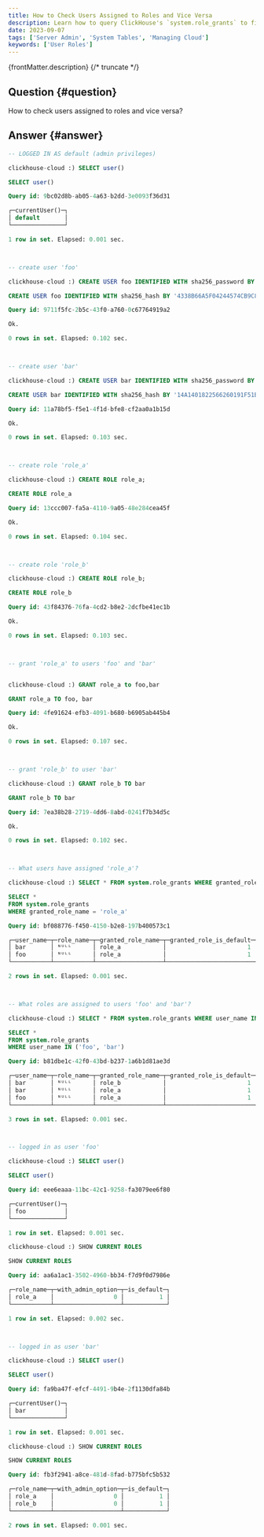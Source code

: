 ```yaml
---
title: How to Check Users Assigned to Roles and Vice Versa
description: Learn how to query ClickHouse's `system.role_grants` to find users assigned to roles and roles assigned to specific users.
date: 2023-09-07
tags: ['Server Admin', 'System Tables', 'Managing Cloud']
keywords: ['User Roles']
---
```


{frontMatter.description}
{/* truncate */}

## Question {#question}

How to check users assigned to roles and vice versa?

## Answer {#answer}

```sql
-- LOGGED IN AS default (admin privileges)

clickhouse-cloud :) SELECT user()

SELECT user()

Query id: 9bc02d8b-ab05-4a63-b2dd-3e0093f36d31

┌─currentUser()─┐
│ default       │
└───────────────┘

1 row in set. Elapsed: 0.001 sec.



-- create user 'foo'

clickhouse-cloud :) CREATE USER foo IDENTIFIED WITH sha256_password BY 'secretPassword123!'

CREATE USER foo IDENTIFIED WITH sha256_hash BY '4338B66A5F04244574CB9C872829F1FD8F696C658EC7A4BD22FEFBBCF331B665' SALT 'C2911CA1E4787227BBD0EBEF43066EF2EC4C54172C1AB3616E88050F2EC13475'

Query id: 9711f5fc-2b5c-43f0-a760-0c67764919a2

Ok.

0 rows in set. Elapsed: 0.102 sec.



-- create user 'bar'

clickhouse-cloud :) CREATE USER bar IDENTIFIED WITH sha256_password BY 'secretPassword123!'

CREATE USER bar IDENTIFIED WITH sha256_hash BY '14A1401822566260191F51BAE85C4740E650E1F9D02DEFFF086CD6A6A8B3164F' SALT '276AE4A32353D579894C83C230775568E501CCD696531EEF0006761D3BEE3F75'

Query id: 11a78bf5-f5e1-4f1d-bfe8-cf2aa0a1b15d

Ok.

0 rows in set. Elapsed: 0.103 sec.



-- create role 'role_a'

clickhouse-cloud :) CREATE ROLE role_a;

CREATE ROLE role_a

Query id: 13ccc007-fa5a-4110-9a05-48e284cea45f

Ok.

0 rows in set. Elapsed: 0.104 sec.



-- create role 'role_b'

clickhouse-cloud :) CREATE ROLE role_b;

CREATE ROLE role_b

Query id: 43f84376-76fa-4cd2-b8e2-2dcfbe41ec1b

Ok.

0 rows in set. Elapsed: 0.103 sec.



-- grant 'role_a' to users 'foo' and 'bar'


clickhouse-cloud :) GRANT role_a to foo,bar

GRANT role_a TO foo, bar

Query id: 4fe91624-efb3-4091-b680-b6905ab445b4

Ok.

0 rows in set. Elapsed: 0.107 sec.



-- grant 'role_b' to user 'bar'

clickhouse-cloud :) GRANT role_b TO bar

GRANT role_b TO bar

Query id: 7ea38b28-2719-4dd6-8abd-0241f7b34d5c

Ok.

0 rows in set. Elapsed: 0.102 sec.



-- What users have assigned 'role_a'?

clickhouse-cloud :) SELECT * FROM system.role_grants WHERE granted_role_name='role_a';

SELECT *
FROM system.role_grants
WHERE granted_role_name = 'role_a'

Query id: bf088776-f450-4150-b2e8-197b400573c1

┌─user_name─┬─role_name─┬─granted_role_name─┬─granted_role_is_default─┬─with_admin_option─┐
│ bar       │ ᴺᵁᴸᴸ      │ role_a            │                       1 │                 0 │
│ foo       │ ᴺᵁᴸᴸ      │ role_a            │                       1 │                 0 │
└───────────┴───────────┴───────────────────┴─────────────────────────┴───────────────────┘

2 rows in set. Elapsed: 0.001 sec.



-- What roles are assigned to users 'foo' and 'bar'?

clickhouse-cloud :) SELECT * FROM system.role_grants WHERE user_name IN ('foo','bar');

SELECT *
FROM system.role_grants
WHERE user_name IN ('foo', 'bar')

Query id: b81dbe1c-42f0-43bd-b237-1a6b1d81ae3d

┌─user_name─┬─role_name─┬─granted_role_name─┬─granted_role_is_default─┬─with_admin_option─┐
│ bar       │ ᴺᵁᴸᴸ      │ role_b            │                       1 │                 0 │
│ bar       │ ᴺᵁᴸᴸ      │ role_a            │                       1 │                 0 │
│ foo       │ ᴺᵁᴸᴸ      │ role_a            │                       1 │                 0 │
└───────────┴───────────┴───────────────────┴─────────────────────────┴───────────────────┘

3 rows in set. Elapsed: 0.001 sec.



-- logged in as user 'foo'

clickhouse-cloud :) SELECT user()

SELECT user()

Query id: eee6eaaa-11bc-42c1-9258-fa3079ee6f80

┌─currentUser()─┐
│ foo           │
└───────────────┘

1 row in set. Elapsed: 0.001 sec.

clickhouse-cloud :) SHOW CURRENT ROLES

SHOW CURRENT ROLES

Query id: aa6a1ac1-3502-4960-bb34-f7d9f0d7986e

┌─role_name─┬─with_admin_option─┬─is_default─┐
│ role_a    │                 0 │          1 │
└───────────┴───────────────────┴────────────┘

1 row in set. Elapsed: 0.002 sec.



-- logged in as user 'bar'

clickhouse-cloud :) SELECT user()

SELECT user()

Query id: fa9ba47f-efcf-4491-9b4e-2f1130dfa84b

┌─currentUser()─┐
│ bar           │
└───────────────┘

1 row in set. Elapsed: 0.001 sec.

clickhouse-cloud :) SHOW CURRENT ROLES

SHOW CURRENT ROLES

Query id: fb3f2941-a8ce-481d-8fad-b775bfc5b532

┌─role_name─┬─with_admin_option─┬─is_default─┐
│ role_a    │                 0 │          1 │
│ role_b    │                 0 │          1 │
└───────────┴───────────────────┴────────────┘

2 rows in set. Elapsed: 0.001 sec.
```

